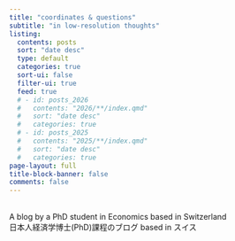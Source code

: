 ```yaml
---
title: "coordinates & questions"
subtitle: "in low-resolution thoughts"
listing:
  contents: posts
  sort: "date desc"
  type: default
  categories: true
  sort-ui: false
  filter-ui: true
  feed: true
  # - id: posts_2026
  #   contents: "2026/**/index.qmd"
  #   sort: "date desc"
  #   categories: true
  # - id: posts_2025
  #   contents: "2025/**/index.qmd"
  #   sort: "date desc"
  #   categories: true
page-layout: full
title-block-banner: false
comments: false
---
```


\
A blog by a PhD student in Economics based in Switzerland <br> 
日本人経済学博士(PhD)課程のブログ based in スイス

